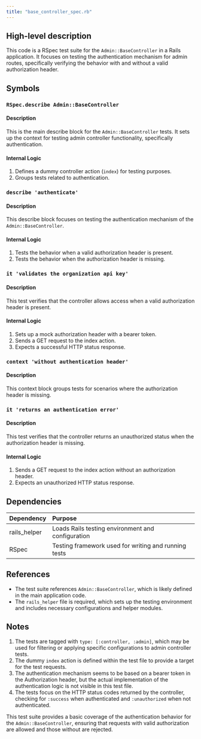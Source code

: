 ```yaml
---
title: "base_controller_spec.rb"
---
```


## High-level description
This code is a RSpec test suite for the `Admin::BaseController` in a Rails application. It focuses on testing the authentication mechanism for admin routes, specifically verifying the behavior with and without a valid authorization header.

## Symbols

### `RSpec.describe Admin::BaseController`
#### Description
This is the main describe block for the `Admin::BaseController` tests. It sets up the context for testing admin controller functionality, specifically authentication.

#### Internal Logic
1. Defines a dummy controller action (`index`) for testing purposes.
2. Groups tests related to authentication.

### `describe 'authenticate'`
#### Description
This describe block focuses on testing the authentication mechanism of the `Admin::BaseController`.

#### Internal Logic
1. Tests the behavior when a valid authorization header is present.
2. Tests the behavior when the authorization header is missing.

### `it 'validates the organization api key'`
#### Description
This test verifies that the controller allows access when a valid authorization header is present.

#### Internal Logic
1. Sets up a mock authorization header with a bearer token.
2. Sends a GET request to the index action.
3. Expects a successful HTTP status response.

### `context 'without authentication header'`
#### Description
This context block groups tests for scenarios where the authorization header is missing.

### `it 'returns an authentication error'`
#### Description
This test verifies that the controller returns an unauthorized status when the authorization header is missing.

#### Internal Logic
1. Sends a GET request to the index action without an authorization header.
2. Expects an unauthorized HTTP status response.

## Dependencies
| Dependency | Purpose |
|:-----------|:--------|
| rails_helper | Loads Rails testing environment and configuration |
| RSpec | Testing framework used for writing and running tests |

## References
- The test suite references `Admin::BaseController`, which is likely defined in the main application code.
- The `rails_helper` file is required, which sets up the testing environment and includes necessary configurations and helper modules.

## Notes
1. The tests are tagged with `type: [:controller, :admin]`, which may be used for filtering or applying specific configurations to admin controller tests.
2. The dummy `index` action is defined within the test file to provide a target for the test requests.
3. The authentication mechanism seems to be based on a bearer token in the Authorization header, but the actual implementation of the authentication logic is not visible in this test file.
4. The tests focus on the HTTP status codes returned by the controller, checking for `:success` when authenticated and `:unauthorized` when not authenticated.

This test suite provides a basic coverage of the authentication behavior for the `Admin::BaseController`, ensuring that requests with valid authorization are allowed and those without are rejected.